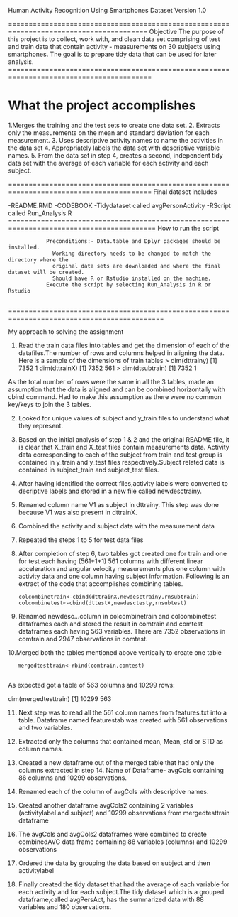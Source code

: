 

Human Activity Recognition Using Smartphones Dataset
Version 1.0

========================================================================================
Objective
The purpose of this project is to  collect, work with, and clean  data set comprising of 
test and train data that contain activity - measurements on 30 subjects using smartphones. 
The goal is to prepare tidy data that can be used for later analysis. 
=========================================================================================

What the project accomplishes
=========================================================================================
1.Merges the training and the test sets to create one data set.
2. Extracts only the measurements on the mean and standard deviation for each measurement.
3. Uses descriptive activity names to name the activities in the data set
4. Appropriately labels the data set with descriptive variable names.
5. From the data set in step 4, creates a second, independent tidy data set with the
average of each variable for each activity and each subject.

=========================================================================================
Final dataset includes

-README.RMD
-CODEBOOK
-Tidydataset called avgPersonActivity
-RScript called Run_Analysis.R
==========================================================================================
How to run the script

                Preconditions:- Data.table and Dplyr packages should be installed.
                  Working directory needs to be changed to match the directory where the
                  original data sets are downloaded and where the final dataset will be created.
                  Should have R or Rstudio installed on the machine.
                Execute the script by selecting Run_Analysis in R or Rstudio              
                  
============================================================================================

My approach to solving the assignment

1. Read the train  data files into tables and get the dimension of each of the datafiles.The number of rows and columns helped in aligning the data.
Here is a sample of the dimensions of train tables
> dim(dttrainy)
[1] 7352    1
dim(dttrainX)
[1] 7352  561
> dim(dtsubtrain)
[1] 7352    1

As the total number of rows were the same in all the 3 tables, made an assumption that the data is aligned and can be combined horizontally with cbind command. Had to make this assumption as there were no common key/keys to join the 3 tables.


2. Looked for unique values of subject and y_train files to understand what they represent.

3. Based on the initial analysis of step 1 & 2 and the original README file, it is clear that X_train and X_test files contain measurements data. Activity data corresponding to each of the subject from train and test group is contained in y_train and y_test files respectively.Subject related data is contained in subject_train and subject_test files.

4. After having identified the correct files,activity labels were converted to decriptive labels and stored in a new file called newdesctrainy. 

5. Renamed column name V1 as subject in dttrainy. This step was done because V1 was also present in dttrainX. 

6. Combined the activity and subject data with the measurement data

7. Repeated the steps 1 to 5 for test data files

8. After completion of step 6, two tables got created one for train and one for test each having (561+1+1) 561 columns with different linear acceleration and angular velocity measurements plus one column with activity data and one column having subject information.
Following is an extract of the code that accomplishes combining tables.

       colcombinetrain<-cbind(dttrainX,newdesctrainy,rnsubtrain)   
       colcombinetest<-cbind(dttestX,newdesctesty,rnsubtest)
       
9. Renamed newdesc...column in colcombinetrain and colcombinetest dataframes each and stored the result in comtrain and comtest dataframes each having 563 variables. There are 7352 observations in comtrain and 2947 observations in comtest.        
       
10.Merged both the tables mentioned above vertically to create one table
 
       mergedtesttrain<-rbind(comtrain,comtest)
       
  As expected got a table of 563 columns and 10299 rows:
  
  dim(mergedtesttrain)
  [1] 10299   563
  
11. Next step was to read all the 561 column names from features.txt into a table. Dataframe named featurestab was created with 561 observations and two variables.
  
12. Extracted only the columns that contained mean, Mean, std or STD as column names.
  
13. Created a new dataframe out of the merged table that had only the columns extracted in step 14. Name of Dataframe- avgCols containing 86 columns and 10299 observations.
  
15. Renamed each of the column of avgCols with descriptive names.
  
16. Created another dataframe avgCols2 containing 2 variables (activitylabel and subject) and 10299 observations from mergedtesttrain dataframe
  
17. The avgCols and avgCols2 dataframes were combined to create combinedAVG data frame containing 88 variables (columns) and 10299 observations
  
18. Ordered the data by grouping the data based on subject and then activitylabel
  
19. Finally created the tidy dataset that had the average of each variable for each activity and for each subject.The tidy dataset which is a grouped dataframe,called avgPersAct, has the summarized data with 88 variables and 180 observations.

  
  
  


